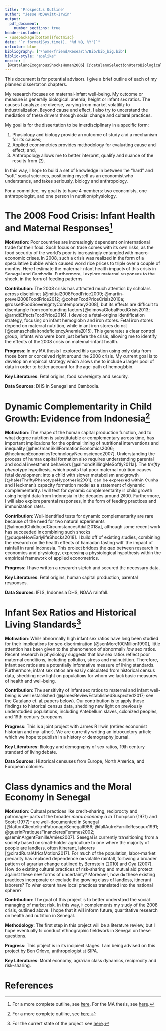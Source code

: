 ```yaml
---
title: 'Prospectus Outline'
author: "Jesse McDevitt-Irwin"
output:
  pdf_document:
    number_sections: true
header-includes:
- \usepackage[bottom]{footmisc}
date: "`r format(Sys.time(), '%d %B, %Y')`"
urlcolor: blue
bibliography: ["/home/friend/Research/Bib/bib_big.bib"]
biblio-style: "apalike"
nocite: | 
 [@catalanoExogenousShocksHuman2006] [@catalanoSelectionUteroBiological2010] [@catalanoNaturalSelectionUtero2013a] [@catalanoSexRatiosTwo2003] [@thompsonMoralEconomyEnglish1971] [@scottMoralEconomyPeasant1977] [@bernsteinClassDynamicsAgrarian2010] [@oyaStoriesRuralAccumulation2007]
--- 
```


This document is for potential advisors. I give a brief outline of each of my planned dissertation chapters.

My research focuses on maternal-infant well-being. My outcome or measure is generally biological: anemia, height or infant sex ratios. The causes I analyze are diverse, varying from market volatility to industrialization. Beyond cause and effect, I also try to understand the mediation of these drivers through social change and cultural practices. 

My goal is for the dissertation to be interdisciplinary in a specific form:

1. Physiology and biology provide an outcome of study and a mechanism for its causes;
2. Applied econometrics provides methodology for evaluating cause and effect; and,
3. Anthropology allows me to better interpret, qualify and nuance of the results from (2).

In this way, I hope to build a set of knowledge in between the "hard" and "soft" social sciences, positioning myself as an economist who understands, and takes seriously, biology and anthropology.

For a committee, my goal is to have 4 members: two economists, one anthropologist, and one person in nutrition/physiology.

# The 2008 Food Crisis: Infant Health and Maternal Responses[^1]

__Motivation__: Poor countries are increasingly dependent on international trade for their food. Such focus on trade comes with its own risks, as the food security of the world's poor is increasingly entangled with macro-economic crises. In 2008, such a crisis was realized in the form of a speculative bubble which caused world rice prices to triple over a couple of months. Here I estimate the maternal-infant health impacts of this crisis in Senegal and Cambodia. Furthermore, I explore maternal responses to the shock, in the form of feeding patterns.

__Contribution__: The 2008 crisis has attracted much attention by scholars across disciplines [@mittal2008FoodPrice2009; @martin-prevel2008FoodPrice2012; @cohenFoodPriceCrisis2010a; @rossetFoodSovereigntyContemporary2008], but its effects are difficult to disentangle from confounding factors [@dimovaGlobalFoodCrisis2013; @arndtEffectsFoodPrice2016]. I develop a fetal-origins identification strategy, focusing on infant hemoglobin and iron stores. Fetal iron stores depend on maternal nutrition, while infant iron stores do not [@camaschellaIrondeficiencyAnemia2015]. This generates a clear control group, infants who were born just before the crisis, allowing me to identify the effects of the 2008 crisis on maternal-infant health.

__Progress__: In my MA thesis I explored this question using only data from those born or conceived right around the 2008 crisis. My current goal is to develop an empirical strategy which allows me to include a larger pool of data in order to better account for the age-path of hemoglobin. 

__Key Literatures__: Fetal origins, food sovereignty and security.

__Data Sources__: DHS in Senegal and Cambodia.




# Dynamic Complementarity in Child Growth: Evidence from Indonesia[^2]

__Motivation__: The shape of the human capital production function, and to what degree nutrition is substitutable or complementary across time, has important implications for the optimal timing of nutritional interventions and inequality [@heckmanSkillFormationEconomics2006; @heckmanEconomicsTechnologyNeuroscience2007]. Understanding the process of human capital formation also requires understanding parental and social investment behaviors [@almondKillingMeSoftly2011a]. The _thrifty phenotype_ hypothesis, which posits that poor maternal nutrition causes fetal development into a child with slower metabolism and growth [@halesThriftyPhenotypeHypothesis2001], can be expressed within Cunha and Heckman's capacity formation model as a statement of dynamic complementarity. I will test for dynamic complementarity in child growth using height data from Indonesia in the decades around 2000. Furthermore, I will also explore parental responses, in the form of feeding practices and immunization rates.

__Contribution__: Well-identified tests for dynamic complementarity are rare because of the need for two natural experiments [@almondChildhoodCircumstancesAdult2018a], although some recent work has succeeded in combining such shocks [@duqueHowEarlylifeShocks2018]. I build off of existing studies, combining the research on the health effects of Ramadan fasting with the impact of rainfall in rural Indonesia. This project bridges the gap between research in economics and physiology, expressing a physiological hypothesis within the empirical framework of applied econometrics.

__Progress__: I have written a research sketch and secured the necessary data.

__Key Literatures__: Fetal origins, human capital production, parental responses.

__Data Sources__: IFLS, Indonesia DHS, NOAA rainfall.


# Infant Sex Ratios and Historical Living Standards[^3]

__Motivation__: While abnormally high infant sex ratios have long been studied for their implications for sex-discrimination [@senMore100Million1990], little attention has been given to the phenomenon of abnormally _low_ sex ratios. Recent research in physiology suggests that low sex ratios reflect poor maternal conditions, including pollution, stress and malnutrition. Therefore, infant sex ratios are a potentially informative measure of living standards. Furthermore, infant sex ratios are easily calculated from historical census data, shedding new light on populations for whom we lack basic measures of health and well-being.

__Contribution__: The sensitivity of infant sex ratios to maternal and infant well-being is well established (@jamesReviewEstablishedSuspected2017; see the Catalano et. al. papers below). Our contribution is to apply these findings to historical census data, shedding new light on previously understudied populations, including Antebellum slaves, colonized peoples, and 19th century Europeans.

__Progress__: This is a joint project with James R Irwin (retired economist historian and my father). We are currently writing an introductory article which we hope to publish in a history or demography journal.

__Key Literatures__: Biology and demography of sex ratios, 19th century standard of living debate.

__Data Sources__: Historical censuses from Europe, North America, and European colonies.

\newpage

# Class dynamics and the Moral Economy in Senegal

__Motivation__: Cultural practices like credit-sharing, reciprocity and patronage-- parts of the broader _moral economy_ _à la_ Thompson (1971) and Scott (1977)-- are well-documented in Senegal [@fattonClientelismPatronageSenegal1986; @fallAutreFamilleReseaux1991; @guerinPratiquesFinancieresFemmes2002; @seminArgentFamilleAmies2007]. Senegal is currently transitioning from a society based on small-holder agriculture to one where the majority of people are landless, often itinerant, laborers [@ciradRuralAfricaMotion2017]. For much of the population, labor-market precarity has replaced dependence on volatile rainfall, following a broader pattern of agrarian change outlined by Bernstein (2010) and Oya (2007). How do existing cultural practices of risk-sharing and mutual aid protect against these new forms of uncertainty? Moreover, how do these existing practices incorporate or exclude the growing class of landless, itinerant laborers? To what extent have local practices translated into the national sphere?

__Contribution__: The goal of this project is to better understand the social managing of market risk. In this way, it complements my study of the 2008 crisis, outlined above. I hope that it will inform future, quantitative research on health and nutrition in Senegal.

__Methodology__: The first step in this project will be a literature review, but I hope eventually to conduct ethnographic fieldwork in Senegal on these questions.

__Progress__: This project is in its incipient stages. I am being advised on this project by Ben Orlove, anthropologist at SIPA.

__Key Literatures__: Moral economy, agrarian class dynamics, reciprocity and risk-sharing.


\newpage

# References


[^1]: For a more complete outline, see [here](https://jrmcirwin.github.io/nut-trade/outline_dec_2020.pdf). For the MA thesis, see [here](https://jrmcirwin.github.io/nut-trade/write-up/write-up.pdf).

[^2]: For a more complete outline, see [here](https://jrmcirwin.github.io/height-production/outline.pdf).

[^3]: For the current state of the project, see [here](https://jrmcirwin.github.io/sr1/front_page.html). 

